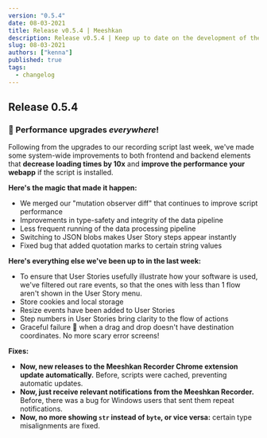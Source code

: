 ```yaml
---
version: "0.5.4"
date: 08-03-2021
title: Release v0.5.4 | Meeshkan
description: Release v0.5.4 | Keep up to date on the development of the Meeshkan product.
slug: 08-03-2021
authors: ["kenna"]
published: true
tags:
  - changelog
---
```

## Release 0.5.4
### 💃 Performance upgrades _everywhere_!
Following from the upgrades to our recording script last week, we've made some system-wide improvements to both frontend and backend elements that **decrease loading times by 10x** and **improve the performance your webapp** if the script is installed.

**Here's the magic that made it happen:**

- We merged our "mutation observer diff" that continues to improve script performance
- Improvements in type-safety and integrity of the data pipeline
- Less frequent running of the data processing pipeline
- Switching to JSON blobs makes User Story steps appear instantly
- Fixed bug that added quotation marks to certain string values

**Here's everything else we've been up to in the last week:**

- To ensure that User Stories usefully illustrate how your software is used, we've filtered out rare events, so that the ones with less than 1 flow aren't shown in the User Story menu.
- Store cookies and local storage
- Resize events have been added to User Stories
- Step numbers in User Stories bring clarity to the flow of actions
- Graceful failure 🎩 when a drag and drop doesn't have destination coordinates. No more scary error screens!

**Fixes:**

- **Now, new releases to the Meeshkan Recorder Chrome extension update automatically.** Before, scripts were cached, preventing automatic updates.
- **Now, just receive relevant notifications from the Meeshkan Recorder.** Before, there was a bug for Windows users that sent them repeat notifications.
- **Now, no more showing `str` instead of `byte`, or vice versa:** certain type misalignments are fixed.
